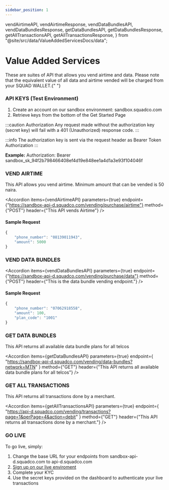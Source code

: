 ```yaml
---
sidebar_position: 1
---
```


  vendAirtimeAPI,
  vendAirtimeResponse,
  vendDataBundlesAPI,
  vendDataBundlesResponse,
  getDataBundlesAPI,
  getDataBundlesResponse,
  getAllTransactionsAPI,
  getAllTransactionsResponse,
} from "@site/src/data/ValueAddedServicesDocs/data";

# Value Added Services

<p className="text-[#8899a8] font-normal text-xl">
  These are suites of API that allows you vend airtime and data. Please note
  that the equivalent value of all data and airtime vended will be charged from
  your SQUAD WALLET.{" "}
</p>

### API KEYS (Test Environment)

1. Create an account on our sandbox environment: sandbox.squadco.com
2. Retrieve keys from the bottom of the Get Started Page

:::caution Authorization
Any request made without the authorization key (secret key) will fail with a 401 (Unauthorized) response code.
:::

:::info
The authorization key is sent via the request header as Bearer Token Authorization
:::

**Example:**
Authorization: Bearer sandbox_sk_94f2b798466408ef4d19e848ee1a4d1a3e93f104046f

### VEND AIRTIME

This API allows you vend airtime. Minimum amount that can be vended is 50 naira.

<Accordion
  items={vendAirtimeAPI}
  parameters={true}
  endpoint={"https://sandbox-api-d.squadco.com/vending/purchase/airtime"}
  method={"POST"}
  header={"This API vends Airtime"}
/>

<AccordionCode items={vendAirtimeResponse} />

#### Sample Request

```js
{
    "phone_number": "08139011943",
    "amount": 5000
}
```

### VEND DATA BUNDLES

<Accordion
  items={vendDataBundlesAPI}
  parameters={true}
  endpoint={"https://sandbox-api-d.squadco.com/vending/purchase/data"}
  method={"POST"}
  header={"This is the data bundle vending endpoint."}
/>

<AccordionCode items={vendDataBundlesResponse} />

#### Sample Request

```js
{
    "phone_number": "07062918558",
    "amount": 100,
    "plan_code": "1001"
}
```

### GET DATA BUNDLES

This API returns all available data bundle plans for all telcos

<Accordion
  items={getDataBundlesAPI}
  parameters={true}
  endpoint={
    "https://sandbox-api-d.squadco.com/vending/data-bundles?network=MTN"
  }
  method={"GET"}
  header={"This API returns all available data bundle plans for all telcos"}
/>

<AccordionCode items={getDataBundlesResponse} />

### GET ALL TRANSACTIONS

This API returns all transactions done by a merchant.

<Accordion
  items={getAllTransactionsAPI}
  parameters={true}
  endpoint={
    "https://api-d.squadco.com/vending/transactions?page=1&perPage=4&action=debit"
  }
  method={"GET"}
  header={"This API returns all transactions done by a merchant."}
/>

<AccordionCode items={getAllTransactionsResponse} />

### GO LIVE

To go live, simply:

1. Change the base URL for your endpoints from sandbox-api-d.squadco.com to
   api-d.squadco.com
2. [Sign up on our live enviroment](http://dashboard.squadco.com/)
3. Complete your KYC
4. Use the secret keys provided on the dashboard to authenticate your live transactions
